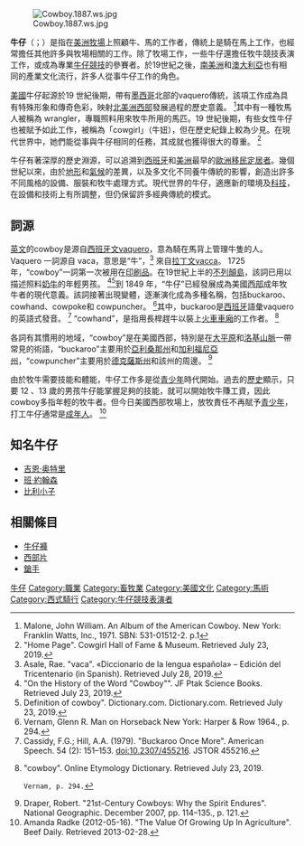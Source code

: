 {{Expand |time=2007-12-28T10:29:48+00:00 }}<!-- 本调用由 {{subst:Expand/auto}} 自动产生。 -->
{{Otheruses|subject=牛仔|other='''牛仔'''的其他含義|牛仔 (消歧義)}}
[[File:Cowboy.1887.ws.jpg|thumb]]

'''牛仔'''（{{lang-en|cowboy}}；{{lang-es|vaquero}}）是指在[[美洲|美洲]][[牧場|牧場]]上照顧牛、馬的工作者，傳統上是騎在馬上工作，也經常擔任其他許多與牧場相關的工作。除了牧場工作，一些牛仔還擔任牧牛競技表演工作，或成為專業[[牛仔競技|牛仔競技]]的參賽者。於19世紀之後，[[南美洲|南美洲]]和[[澳大利亞|澳大利亞]]也有相同的產業文化流行，許多人從事牛仔工作的角色。

[[美國|美國]]牛仔起源於19 世紀後期，帶有[[墨西哥|墨西哥]]北部的vaquero傳統，該項工作成為具有特殊形象和傳奇色彩，映射[[北美洲|北美洲]][[西部|西部]]發展過程的歷史意義。 <ref>Malone, John William. An Album of the American Cowboy. New York: Franklin Watts, Inc., 1971. SBN: 531-01512-2. p.1</ref>其中有一種牧馬人被稱為 wrangler，專職照料用來牧牛所用的馬匹。19 世紀後期，有些女性牛仔也被賦予如此工作，被稱為「cowgirl」（牛妞），但在歷史紀錄上較為少見。在現代世界中，她們能從事與牛仔相同的任務，其成就也獲得很大的尊重。 <ref>"Home Page". Cowgirl Hall of Fame & Museum. Retrieved July 23, 2019.</ref>

牛仔有著深厚的歷史淵源，可以追溯到[[西班牙|西班牙]]和[[美洲|美洲]]最早的[[歐洲|歐洲]][[移民|移民]][[定居者|定居者]]。幾個世紀以來，由於[[地形|地形]]和[[氣候|氣候]]的差異，以及多文化不同養牛傳統的影響，創造出許多不同風格的設備、服裝和牧牛處理方式。現代世界的牛仔，適應新的環境及[[科技|科技]]，在設備和技術上有所調整，但仍保留許多經典傳統的模式。

==詞源==

[[英文|英文]]的cowboy是源自[[西班牙文|西班牙文]]vaquero，意為騎在馬背上管理牛隻的人。 Vaquero 一詞源自 vaca，意思是“牛”，<ref>Asale, Rae. "vaca". «Diccionario de la lengua española» – Edición del Tricentenario (in Spanish). Retrieved July 28, 2019.</ref> 來自[[拉丁文|拉丁文]]vacca。 1725 年，“cowboy”一詞第一次被用在[[印刷品|印刷品]]。在19世紀上半的[[不列顛島|不列顛島]]，該詞已用以描述照料[[奶牛|奶牛]]的年輕男孩。 <ref>"On the History of the Word "Cowboy"". JF Ptak Science Books. Retrieved July 23, 2019.</ref><ref>Definition of cowboy". Dictionary.com. Dictionary.com. Retrieved July 23, 2019.</ref>到 1849 年，“牛仔”已經發展成為美國[[西部|西部]]成年牧牛者的現代意義。該詞接著出現變體，逐漸演化成為多種名稱，包括buckaroo、cowhand、cowpoke和 cowpuncher。 <ref>Vernam, Glenn R. Man on Horseback New York: Harper & Row 1964., p. 294.</ref>其中，buckaroo是[[西班牙|西班牙]]語彙vaquero的英語式發音。 <ref>Cassidy, F.G.; Hill, A.A. (1979). "Buckaroo Once More". American Speech. 54 (2): 151–153. doi:10.2307/455216. JSTOR 455216.</ref> “cowhand”，是指用長桿趕牛以裝上[[火車車廂|火車車廂]]的工作者。 <ref> "cowboy". Online Etymology Dictionary. Retrieved July 23, 2019.
 Vernam, p. 294.</ref>

各詞有其慣用的地域，“cowboy”是在美國西部，特別是在[[大平原|大平原]]和[[洛基山脈|洛基山脈]]一帶常見的術語，“buckaroo”主要用於[[亞利桑那州|亞利桑那州]]和[[加利福尼亞州|加利福尼亞州]]，“cowpuncher”主要用於[[德克薩斯州|德克薩斯州]]和該州的周邊。 <ref>Draper, Robert. "21st-Century Cowboys: Why the Spirit Endures". National Geographic. December 2007, pp. 114–135., p. 121.</ref>

由於牧牛需要技能和體能，牛仔工作多是從[[青少年|青少年]]時代開始。過去的[[歷史|歷史]]顯示，只要 12 、13 歲的男孩牛仔能掌握足夠的技能，就可以開始牧牛賺工資，因此cowboy多指年輕的牧牛者。但今日美國西部牧場上，放牧責任不再賦予[[青少年|青少年]]，打工牛仔通常是[[成年人|成年人]]。 <ref>Amanda Radke (2012-05-16). "The Value Of Growing Up In Agriculture". Beef Daily. Retrieved 2013-02-28.</ref>

== 知名牛仔 ==
* [[吉恩·奥特里|吉恩·奥特里]]
* [[班·約翰森|班·約翰森]]
* [[比利小子|比利小子]]

== 相關條目 ==
{{Commons+cat|Cowboy|牛仔|Cowboys}}
* [[牛仔褲|牛仔褲]]
* [[西部片|西部片]]
* [[鎗手|鎗手]]

{{Authority control}}

[[Category:牛仔|]]
[[Category:職業|Category:職業]]
[[Category:畜牧業|Category:畜牧業]]
[[Category:美國文化|Category:美國文化]]
[[Category:馬術|Category:馬術]]
[[Category:西式騎行|Category:西式騎行]]
[[Category:牛仔競技表演者|Category:牛仔競技表演者]]